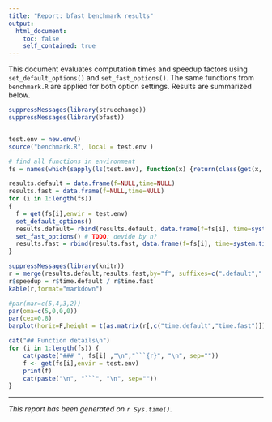 ```yaml
---
title: "Report: bfast benchmark results"
output:
  html_document:
    toc: false
    self_contained: true
---
```


This document evaluates computation times and speedup factors using `set_default_options()` and `set_fast_options()`. The same functions from `benchmark.R` are applied for both option settings. Results are summarized below.


```r
suppressMessages(library(strucchange))
suppressMessages(library(bfast))


test.env = new.env()
source("benchmark.R", local = test.env )

# find all functions in environment
fs = names(which(sapply(ls(test.env), function(x) {return(class(get(x, envir = test.env)))}) == "function"))

results.default = data.frame(f=NULL,time=NULL)
results.fast = data.frame(f=NULL,time=NULL)
for (i in 1:length(fs))
{
  f = get(fs[i],envir = test.env)
  set_default_options()
  results.default= rbind(results.default, data.frame(f=fs[i], time=system.time(f())[3], row.names = NULL))
  set_fast_options() # TODO: devide by n?
  results.fast = rbind(results.fast, data.frame(f=fs[i], time=system.time(f())[3], row.names = NULL))
}
```

```r
suppressMessages(library(knitr))
r = merge(results.default,results.fast,by="f", suffixes=c(".default",".fast"))
r$speedup = r$time.default / r$time.fast
kable(r,format="markdown")
```


```r
#par(mar=c(5,4,3,2))
par(oma=c(5,0,0,0))
par(cex=0.8)
barplot(horiz=F,height = t(as.matrix(r[,c("time.default","time.fast")])), beside = T, names.arg = r$f, ylab="Computation time (seconds)", legend.text=c("set_default_options()", "set_fast_options()"), las=3, args.legend=list(x="topleft"))
```


```r
cat("## Function details\n")
for (i in 1:length(fs)) {
    cat(paste("### ", fs[i] ,"\n","```{r}", "\n", sep=""))
    f <- get(fs[i],envir = test.env)
    print(f)
    cat(paste("\n", "```", "\n", sep=""))
}
```

---


_This report has been generated on `r Sys.time()`._



